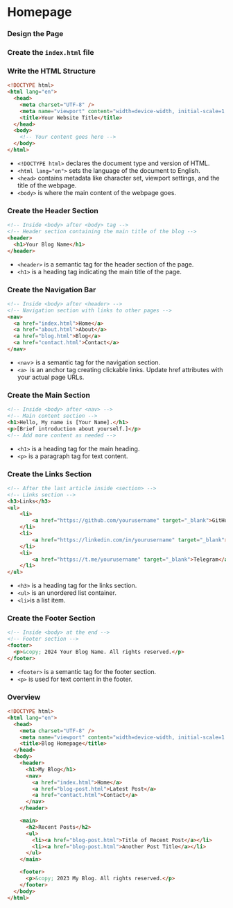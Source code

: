 # Homepage


<Steps>

### Design the Page

### Create the `index.html` file


### Write the HTML Structure

```html
<!DOCTYPE html>
<html lang="en">
  <head>
    <meta charset="UTF-8" />
    <meta name="viewport" content="width=device-width, initial-scale=1.0" />
    <title>Your Website Title</title>
  </head>
  <body>
    <!-- Your content goes here -->
  </body>
</html>
```

- `<!DOCTYPE html>` declares the document type and version of HTML.
- `<html lang="en">` sets the language of the document to English.
- `<head>` contains metadata like character set, viewport settings, and the title of the webpage.
- `<body>` is where the main content of the webpage goes.

### Create the Header Section

```html
<!-- Inside <body> after <body> tag -->
<!-- Header section containing the main title of the blog -->
<header>
  <h1>Your Blog Name</h1>
</header>
```

- `<header>` is a semantic tag for the header section of the page.
- `<h1>` is a heading tag indicating the main title of the page.

### Create the Navigation Bar

```html
<!-- Inside <body> after <header> -->
<!-- Navigation section with links to other pages -->
<nav>
  <a href="index.html">Home</a>
  <a href="about.html">About</a>
  <a href="blog.html">Blog</a>
  <a href="contact.html">Contact</a>
</nav>
```

- `<nav`> is a semantic tag for the navigation section.
- `<a> `is an anchor tag creating clickable links. Update href attributes with your actual page URLs.

### Create the Main Section

```html
<!-- Inside <body> after <nav> -->
<!-- Main content section -->
<h1>Hello, My name is [Your Name].</h1>
<p>[Brief introduction about yourself.]</p>
<!-- Add more content as needed -->
```

- `<h1>` is a heading tag for the main heading.
- `<p>` is a paragraph tag for text content.


### Create the Links Section

```html
<!-- After the last article inside <section> -->
<!-- Links section -->
<h3>Links</h3>
<ul>
    <li>
        <a href="https://github.com/yourusername" target="_blank">GitHub</a>
    </li>
    <li>
        <a href="https://linkedin.com/in/yourusername" target="_blank">LinkedIn</a>
    </li>
    <li>
        <a href="https://t.me/yourusername" target="_blank">Telegram</a>
    </li>
</ul>

```

- `<h3>` is a heading tag for the links section.
- `<ul>` is an unordered list container.
- `<li>`is a list item.

### Create the Footer Section

```html
<!-- Inside <body> at the end -->
<!-- Footer section -->
<footer>
  <p>&copy; 2024 Your Blog Name. All rights reserved.</p>
</footer>
```

- `<footer>` is a semantic tag for the footer section.
- `<p>` is used for text content in the footer.

### Overview

```html
<!DOCTYPE html>
<html lang="en">
  <head>
    <meta charset="UTF-8" />
    <meta name="viewport" content="width=device-width, initial-scale=1.0" />
    <title>Blog Homepage</title>
  </head>
  <body>
    <header>
      <h1>My Blog</h1>
      <nav>
        <a href="index.html">Home</a>
        <a href="blog-post.html">Latest Post</a>
        <a href="contact.html">Contact</a>
      </nav>
    </header>

    <main>
      <h2>Recent Posts</h2>
      <ul>
        <li><a href="blog-post.html">Title of Recent Post</a></li>
        <li><a href="blog-post.html">Another Post Title</a></li>
      </ul>
    </main>

    <footer>
      <p>&copy; 2023 My Blog. All rights reserved.</p>
    </footer>
  </body>
</html>
```

</Steps>